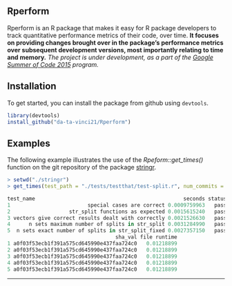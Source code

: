 Rperform
--------

Rperform is an R package that makes it easy for R package developers to track quantitative performance metrics of their code, over time. <b>It focuses on providing changes brought over in the package’s performance metrics over subsequent development versions, most importantly relating to time and memory.</b>
<em>The project is under development, as a part of the [Google Summer of Code 2015](https://github.com/rstats-gsoc/gsoc2015/wiki/Test-timings-on-Travis) program.</em>

Installation
------------

To get started, you can install the package from github using `devtools`.

``` r
library(devtools)
install_github("da-ta-vinci21/Rperform")
```

Examples
--------

The following example illustrates the use of the <em>Rpeform::get_times()</em> function on the git repository
of the package [stringr](https://github.com/tdhock/stringr).

```r
> setwd("./stringr")
> get_times(test_path = "./tests/testthat/test-split.r", num_commits = 1)

test_name                                                seconds status
1                         special cases are correct 0.0009759963   pass
2                   str_split functions as expected 0.0015615240   pass
3 vectors give correct results dealt with correctly 0.0021526630   pass
4      n sets maximum number of splits in str_split 0.0031284990   pass
5  n sets exact number of splits in str_split_fixed 0.0027357150   pass
                                   sha_val file runtime
1 a0f03f53ecb1f391a575cd645990e437faa724c0   0.01218899
2 a0f03f53ecb1f391a575cd645990e437faa724c0   0.01218899
3 a0f03f53ecb1f391a575cd645990e437faa724c0   0.01218899
4 a0f03f53ecb1f391a575cd645990e437faa724c0   0.01218899
5 a0f03f53ecb1f391a575cd645990e437faa724c0   0.01218899
```

---

<!-- README.md is generated from README.Rmd. Please edit that file -->
